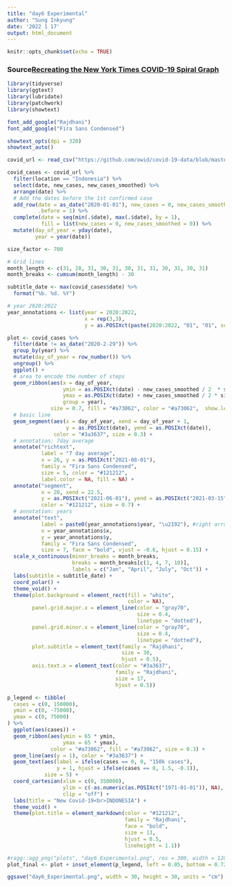 ```yaml
---
title: "day6 Experimental"
author: "Sung Inkyung"
date: '2022 1 17'
output: html_document
---
```


```r
knitr::opts_chunk$set(echo = TRUE)
```
### Source[Recreating the New York Times COVID-19 Spiral Graph](https://bydata.github.io/nyt-corona-spiral-chart/)
```r
library(tidyverse)
library(ggtext)
library(lubridate)
library(patchwork)
library(showtext)

font_add_google("Rajdhani")
font_add_google("Fira Sans Condensed")

showtext_opts(dpi = 320)
showtext_auto()

```


```r
covid_url <- read_csv("https://github.com/owid/covid-19-data/blob/master/public/data/owid-covid-data.csv?raw=true")

covid_cases <- covid_url %>% 
  filter(location == "Indonesia") %>% 
  select(date, new_cases, new_cases_smoothed) %>% 
  arrange(date) %>% 
  # Add the dates before the 1st confirmed case
  add_row(date = as_date("2020-01-01"), new_cases = 0, new_cases_smoothed = 0,
          .before = 1) %>% 
  complete(date = seq(min(.$date), max(.$date), by = 1),
           fill = list(new_cases = 0, new_cases_smoothed = 0)) %>% 
  mutate(day_of_year = yday(date),
         year = year(date))

```

```r
size_factor <- 700

# Grid lines
month_length <- c(31, 28, 31, 30, 31, 30, 31, 31, 30, 31, 30, 31)
month_breaks <- cumsum(month_length) - 30

subtitle_date <- max(covid_cases$date) %>% 
  format("%b. %d. %Y")

# year 2020:2022
year_annotations <- list(year = 2020:2022,
                         x = rep(3,3),
                         y = as.POSIXct(paste(2020:2022, "01", "01", sep = "-")))
```


```r
plot <- covid_cases %>% 
  filter(date != as_date("2020-2-29")) %>% 
  group_by(year) %>% 
  mutate(day_of_year = row_number()) %>% 
  ungroup() %>% 
  ggplot() +
  # area to encode the number of steps
  geom_ribbon(aes(x = day_of_year,
                  ymin = as.POSIXct(date) - new_cases_smoothed / 2  * size_factor,
                  ymax = as.POSIXct(date) + new_cases_smoothed / 2 * size_factor,
                  group = year),
              size = 0.7, fill = "#a73062", color = "#a73062",  show.legend = FALSE) +
  # basic line
  geom_segment(aes(x = day_of_year, xend = day_of_year + 1,
                   y = as.POSIXct(date), yend = as.POSIXct(date)),
               color = "#3a3637", size = 0.3) +
  # annotation: 7day average
  annotate("richtext",
           label = "7 day average",
           x = 26, y = as.POSIXct("2021-08-01"),
           family = "Fira Sans Condensed", 
           size = 5, color = "#121212",
           label.color = NA, fill = NA) +
  annotate("segment",
           x = 20, xend = 22.5, 
           y = as.POSIXct("2021-06-01"), yend = as.POSIXct("2021-03-15"),
           color = "#121212", size = 0.7) +
  # annotation: years
  annotate("text",
           label = paste0(year_annotations$year, "\u2192"), #right arrow
           x = year_annotations$x, 
           y = year_annotations$y,
           family = "Fira Sans Condensed",
           size = 7, face = "bold", vjust = -0.6, hjust = 0.15) +
  scale_x_continuous(minor_breaks = month_breaks,
                     breaks = month_breaks[c(1, 4, 7, 10)],
                     labels = c("Jan", "April", "July", "Oct")) +
  labs(subtitle = subtitle_date) +
  coord_polar() +
  theme_void() +
  theme(plot.background = element_rect(fill = "white",
                                       color = NA),
        panel.grid.major.x = element_line(color = "gray70",
                                          size = 0.4, 
                                          linetype = "dotted"),
        panel.grid.minor.x = element_line(color = "gray70",
                                          size = 0.4, 
                                          linetype = "dotted"),
        plot.subtitle = element_text(family = "Rajdhani",
                                     size = 30, 
                                     hjust = 0.5),
        axis.text.x = element_text(color = "#3a3637",
                                   family = "Rajdhani",
                                   size = 17, 
                                   hjust = 0.5))

```

```r
p_legend <- tibble(
  cases = c(0, 150000),
  ymin = c(0, -75000),
  ymax = c(0, 75000)
) %>% 
  ggplot(aes(cases)) +
  geom_ribbon(aes(ymin = 65 * ymin, 
                  ymax = 65 * ymax),
              color = "#a73062", fill = "#a73062", size = 0.3) +
  geom_line(aes(y = 1), color = "#3a3637") +
  geom_text(aes(label = ifelse(cases == 0, 0, "150k cases"),
                y = 1, hjust = ifelse(cases == 0, 1.5, -0.1)),
            size = 5) +
  coord_cartesian(xlim = c(0, 350000),
                  ylim = c(-as.numeric(as.POSIXct("1971-01-01")), NA),
                  clip = "off") +
  labs(title = "New Covid-19<br>INDONESIA") +
  theme_void() +
  theme(plot.title = element_markdown(color = "#121212",
                                      family = "Rajdhani",
                                      face = "bold",
                                      size = 13, 
                                      hjust = 0.5, 
                                      lineheight = 1.1))

#ragg::agg_png("plots", "day6_Experimental.png", res = 300, width = 1200, height = 1450, units = "px")
plot_final <- plot + inset_element(p_legend, left = 0.05, bottom = 0.725, right = 0.25, top = 0.95)

ggsave("day6_Experimental.png", width = 30, height = 30, units = "cm")
```

